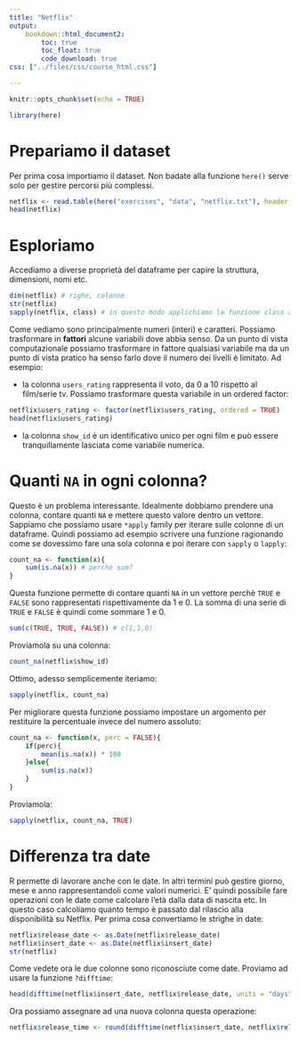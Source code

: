 ```yaml
---
title: "Netflix"
output: 
    bookdown::html_document2:
        toc: true
        toc_float: true
        code_download: true
css: ["../files/css/course_html.css"]

---
```


```r
knitr::opts_chunk$set(echo = TRUE)
```

```r
library(here)
```

# Prepariamo il dataset

Per prima cosa importiamo il dataset. Non badate alla funzione `here()` serve solo per gestire percorsi più complessi.

```r
netflix <- read.table(here("exercises", "data", "netflix.txt"), header = TRUE, sep = ";")
head(netflix)
```

# Esploriamo

Accediamo a diverse proprietà del dataframe per capire la struttura, dimensioni, nomi etc.

```r
dim(netflix) # righe, colonne
str(netflix)
sapply(netflix, class) # in questo modo applichiamo la funzione class ad ogni colonna
```

Come vediamo sono principalmente numeri (interi) e caratteri. Possiamo trasformare in **fattori** alcune variabili dove abbia senso. Da un punto di vista computazionale possiamo trasformare in fattore qualsiasi variabile ma da un punto di vista pratico ha senso farlo dove il numero dei livelli è limitato.
Ad esempio:

- la colonna `users_rating` rappresenta il voto, da 0 a 10 rispetto al film/serie tv. Possiamo trasformare questa variabile in un ordered factor:

```r
netflix$users_rating <- factor(netflix$users_rating, ordered = TRUE)
head(netflix$users_rating)
```

- la colonna `show_id` è un identificativo unico per ogni film e può essere tranquillamente lasciata come variabile numerica.

# Quanti `NA` in ogni colonna?

Questo è un problema interessante. Idealmente dobbiamo prendere una colonna, contare quanti `NA` e mettere questo valore dentro un vettore. Sappiamo che possiamo usare `*apply` family per iterare sulle colonne di un dataframe. Quindi possiamo ad esempio scrivere una funzione ragionando come se dovessimo fare una sola colonna e poi iterare con `sapply` o `lapply`:

```r
count_na <- function(x){
    sum(is.na(x)) # perchè sum?
}
```

Questa funzione permette di contare quanti `NA` in un vettore perchè `TRUE` e `FALSE` sono rappresentati rispettivamente da 1 e 0. La somma di una serie di `TRUE` e `FALSE` è quindi come sommare 1 e 0.

```r
sum(c(TRUE, TRUE, FALSE)) # c(1,1,0)
```

Proviamola su una colonna:

```r
count_na(netflix$show_id)
```

Ottimo, adesso semplicemente iteriamo:

```r
sapply(netflix, count_na)
```

Per migliorare questa funzione possiamo impostare un argomento per restituire la percentuale invece del numero assoluto:

```r
count_na <- function(x, perc = FALSE){
    if(perc){
        mean(is.na(x)) * 100
    }else{
        sum(is.na(x))
    }
}
```

Proviamola:

```r
sapply(netflix, count_na, TRUE)
```

# Differenza tra date

R permette di lavorare anche con le date. In altri termini può gestire giorno, mese e anno rappresentandoli come valori numerici. E' quindi possibile fare operazioni con le date come calcolare l'età dalla data di nascita etc. In questo caso calcoliamo quanto tempo è passato dal rilascio alla disponibilità su Netflix. Per prima cosa convertiamo le strighe in date:

```r
netflix$release_date <- as.Date(netflix$release_date)
netflix$insert_date <- as.Date(netflix$insert_date)
str(netflix)
```

Come vedete ora le due colonne sono riconosciute come date. Proviamo ad usare la funzione `?difftime`:

```r
head(difftime(netflix$insert_date, netflix$release_date, units = "days"))
```

Ora possiamo assegnare ad una nuova colonna questa operazione:

```r
netflix$release_time <- round(difftime(netflix$insert_date, netflix$release_date, units = "days"))
```




